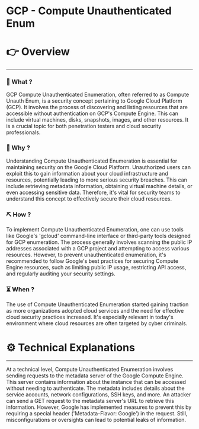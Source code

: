 # GCP - Compute Unauthenticated Enum


# 👉 Overview

---

### 👀 What ?

GCP Compute Unauthenticated Enumeration, often referred to as Compute Unauth Enum, is a security concept pertaining to Google Cloud Platform (GCP). It involves the process of discovering and listing resources that are accessible without authentication on GCP's Compute Engine. This can include virtual machines, disks, snapshots, images, and other resources. It is a crucial topic for both penetration testers and cloud security professionals.


### 🧐 Why ?

Understanding Compute Unauthenticated Enumeration is essential for maintaining security on the Google Cloud Platform. Unauthorized users can exploit this to gain information about your cloud infrastructure and resources, potentially leading to more serious security breaches. This can include retrieving metadata information, obtaining virtual machine details, or even accessing sensitive data. Therefore, it's vital for security teams to understand this concept to effectively secure their cloud resources.


### ⛏️ How ?

To implement Compute Unauthenticated Enumeration, one can use tools like Google's 'gcloud' command-line interface or third-party tools designed for GCP enumeration. The process generally involves scanning the public IP addresses associated with a GCP project and attempting to access various resources. However, to prevent unauthenticated enumeration, it's recommended to follow Google's best practices for securing Compute Engine resources, such as limiting public IP usage, restricting API access, and regularly auditing your security settings.


### ⏳ When ?

The use of Compute Unauthenticated Enumeration started gaining traction as more organizations adopted cloud services and the need for effective cloud security practices increased. It's especially relevant in today's environment where cloud resources are often targeted by cyber criminals.


# ⚙️ Technical Explanations

---

At a technical level, Compute Unauthenticated Enumeration involves sending requests to the metadata server of the Google Compute Engine. This server contains information about the instance that can be accessed without needing to authenticate. The metadata includes details about the service accounts, network configurations, SSH keys, and more. An attacker can send a GET request to the metadata server's URL to retrieve this information. However, Google has implemented measures to prevent this by requiring a special header ('Metadata-Flavor: Google') in the request. Still, misconfigurations or oversights can lead to potential leaks of information.
